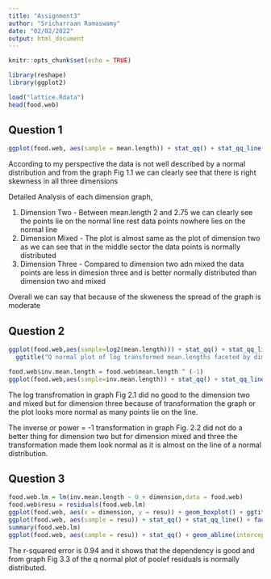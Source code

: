 ```yaml
---
title: "Assignment3"
author: "Sricharraan Ramaswamy"
date: "02/02/2022"
output: html_document
---
```


```r
knitr::opts_chunk$set(echo = TRUE)
```



```r
library(reshape)
library(ggplot2)
```

```r
load("lattice.Rdata")
head(food.web)
```
## Question 1
```r
ggplot(food.web, aes(sample = mean.length)) + stat_qq() + stat_qq_line() + facet_wrap(~dimension, ncol = 3) + ggtitle(" Q normal plot of mean.lengths faceted by dimensions Fig.1.1 ") + xlab("Standard Normal distribution of Theoretical quantiles") + ylab("mean.length")
```
According to my perspective the data is not well described by a normal distribution and from the graph Fig 1.1 we can clearly see that there is right skewness in all three dimensions

Detailed Analysis of each dimension graph,

1) Dimension Two - Between mean.length 2 and 2.75 we can clearly see the points lie on the normal line rest data points nowhere lies on the normal line 
2) Dimension Mixed - The plot is almost same as the plot of dimension two as we can see that in the middle sector the data points is normally distributed
3) Dimension Three - Compared to dimension two adn mixed the data points are less in dimesion three and is better normally distributed than dimension two and mixed 

Overall we can say that because of the skweness the spread of the graph is moderate

## Question 2
```r
ggplot(food.web,aes(sample=log2(mean.length))) + stat_qq() + stat_qq_line() +facet_wrap(~dimension) + 
  ggtitle("Q normal plot of log transformed mean.lengths faceted by dimension1 Fig 2.1") + xlab("Theoretical Quantiles from Standard Normal distribution") +ylab("Log transformed Mean.length of food.web")

food.web$inv.mean.length = food.web$mean.length ^ (-1)
ggplot(food.web,aes(sample=inv.mean.length)) + stat_qq() + stat_qq_line() +facet_wrap(~dimension) + ggtitle("Q normal plot of power transformed mean.lengths faceted by dimensions Fig 2.2") + xlab("Theoretical Quantiles from Standard Normal distribution") +ylab("Power transformed Mean.length of food.web")
```

The log transfromation in graph Fig 2.1 did no good to the dimension two and mixed but for dimension three because of transformation the graph or the plot looks more normal as many points lie on the line.

The inverse or power = -1 transformation in graph Fig. 2.2 did not do a better thing for dimension two but for dimension mixed and three the transformation made them look normal as it is almost on the line of a normal distribution.

## Question 3
```r
food.web.lm = lm(inv.mean.length ~ 0 + dimension,data = food.web)
food.web$resu = residuals(food.web.lm)
ggplot(food.web, aes(x = dimension, y = resu)) + geom_boxplot() + ggtitle("Boxplot of residuals Fig 3.1") + xlab("dimesnions") + ylab("Residuals")
ggplot(food.web, aes(sample = resu)) + stat_qq() + stat_qq_line() + facet_wrap(~dimension) + ggtitle("Q normal plot of residuals faceted by dimensions Fig 3.2") + xlab("Quantiles from Normal Distribution") + ylab("Quantiles of Residuals")
summary(food.web.lm)
ggplot(food.web, aes(sample = resu)) + stat_qq() + geom_abline(intercept = 0, slope = sd(food.web$resu)) + ggtitle("Q normal plot of pooled residuals  Fig 3.3") + xlab("Quantiles from Normal Distribution") + ylab("Quantiles of pooled Residuals")

```
The r-squared error is 0.94 and it shows that the dependency is good and from graph Fig 3.3 of the q normal plot of poolef residuals is normally distributed.
